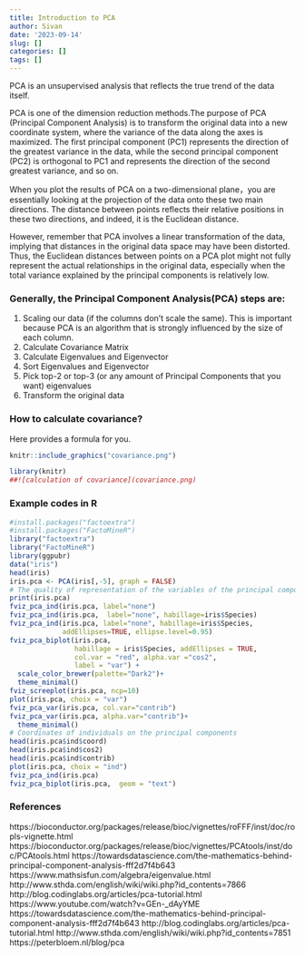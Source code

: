 ```yaml
---
title: Introduction to PCA
author: Sivan
date: '2023-09-14'
slug: []
categories: []
tags: []
---
```



PCA is an unsupervised analysis that reflects the true trend of the data itself. 

PCA is one of the dimension reduction methods.The purpose of PCA (Principal Component Analysis) is to transform the original data into a new coordinate system, where the variance of the data  along the axes is maximized. The first principal component (PC1) represents the direction of the greatest variance in the data, while the second principal component (PC2) is orthogonal to PC1 and represents the direction of the second greatest variance, and so on.

When you plot the results of PCA on a two-dimensional plane，you are essentially looking at the projection of the data onto these two main directions. The distance between points reflects their relative positions in these two directions, and indeed, it is the Euclidean distance.

However, remember that PCA involves a linear transformation of the data, implying that distances in the original data space may have been distorted. Thus, the Euclidean distances between points on a PCA plot might not fully represent the actual relationships in the original data, especially when the total variance explained by the principal components is relatively low.

### Generally, the Principal Component Analysis(PCA) steps are:
 
1) Scaling our data (if the columns don’t scale the same). This is important because PCA is an algorithm that is strongly influenced by the size of each column.
2) Calculate Covariance Matrix
3) Calculate Eigenvalues and Eigenvector
4) Sort Eigenvalues and Eigenvector
5) Pick top-2 or top-3 (or any amount of Principal Components that you want) eigenvalues
6) Transform the original data

### How to calculate covariance? 
Here provides a formula for you.

```r
knitr::include_graphics("covariance.png")
```

```r
library(knitr)
##![calculation of covariance](covariance.png)
```

### Example codes in R
```r
#install.packages("factoextra")
#install.packages("FactoMineR")
library("factoextra")
library("FactoMineR")
library(ggpubr) 
data("iris")
head(iris)
iris.pca <- PCA(iris[,-5], graph = FALSE) 
# The quality of representation of the variables of the principal components are called the cos2.
print(iris.pca)
fviz_pca_ind(iris.pca, label="none")
fviz_pca_ind(iris.pca,  label="none", habillage=iris$Species)
fviz_pca_ind(iris.pca, label="none", habillage=iris$Species,
             addEllipses=TRUE, ellipse.level=0.95)
fviz_pca_biplot(iris.pca, 
                habillage = iris$Species, addEllipses = TRUE,
                col.var = "red", alpha.var ="cos2",
                label = "var") +
  scale_color_brewer(palette="Dark2")+
  theme_minimal()
fviz_screeplot(iris.pca, ncp=10)
plot(iris.pca, choix = "var")
fviz_pca_var(iris.pca, col.var="contrib")
fviz_pca_var(iris.pca, alpha.var="contrib")+
  theme_minimal()
# Coordinates of individuals on the principal components
head(iris.pca$ind$coord)
head(iris.pca$ind$cos2)
head(iris.pca$ind$contrib)
plot(iris.pca, choix = "ind")
fviz_pca_ind(iris.pca)
fviz_pca_biplot(iris.pca,  geom = "text")


```



### References 

https://bioconductor.org/packages/release/bioc/vignettes/roFFF/inst/doc/ropls-vignette.html
https://bioconductor.org/packages/release/bioc/vignettes/PCAtools/inst/doc/PCAtools.html
https://towardsdatascience.com/the-mathematics-behind-principal-component-analysis-fff2d7f4b643
https://www.mathsisfun.com/algebra/eigenvalue.html
http://www.sthda.com/english/wiki/wiki.php?id_contents=7866
http://blog.codinglabs.org/articles/pca-tutorial.html
https://www.youtube.com/watch?v=GEn-_dAyYME
https://towardsdatascience.com/the-mathematics-behind-principal-component-analysis-fff2d7f4b643
http://blog.codinglabs.org/articles/pca-tutorial.html
http://www.sthda.com/english/wiki/wiki.php?id_contents=7851
https://peterbloem.nl/blog/pca





